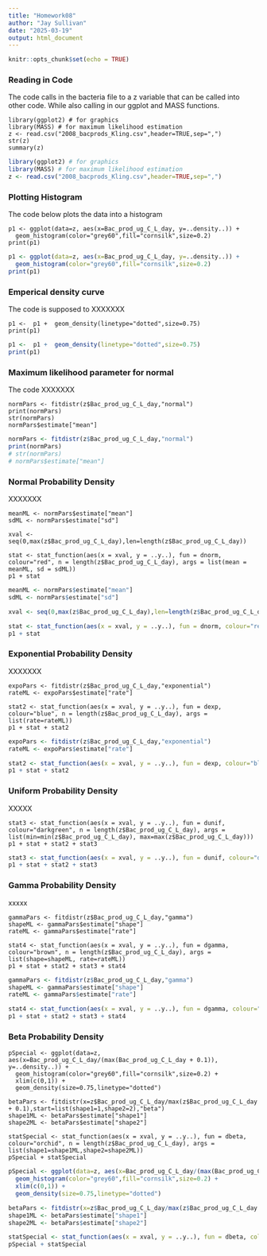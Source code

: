 ```yaml
---
title: "Homework08"
author: "Jay Sullivan"
date: "2025-03-19"
output: html_document
---
```

```r
knitr::opts_chunk$set(echo = TRUE)
```

### Reading in Code

The code calls in the bacteria file to a z variable that can be called into other code. While also calling in our ggplot and MASS functions.
```plaintext
library(ggplot2) # for graphics
library(MASS) # for maximum likelihood estimation
z <- read.csv("2008_bacprods_Kling.csv",header=TRUE,sep=",")
str(z)
summary(z)
```   
```r
library(ggplot2) # for graphics
library(MASS) # for maximum likelihood estimation
z <- read.csv("2008_bacprods_Kling.csv",header=TRUE,sep=",")
```   
### Plotting Histogram
The code below plots the data into a histogram
```plaintext
p1 <- ggplot(data=z, aes(x=Bac_prod_ug_C_L_day, y=..density..)) +
  geom_histogram(color="grey60",fill="cornsilk",size=0.2)
print(p1)
```
```r
p1 <- ggplot(data=z, aes(x=Bac_prod_ug_C_L_day, y=..density..)) +
  geom_histogram(color="grey60",fill="cornsilk",size=0.2)
print(p1)
```

### Emperical density curve
The code is supposed to XXXXXXX
```plaintext
p1 <-  p1 +  geom_density(linetype="dotted",size=0.75)
print(p1)
```
```r
p1 <-  p1 +  geom_density(linetype="dotted",size=0.75)
print(p1)
```

### Maximum likelihood parameter for normal
The code XXXXXXX
```plaintext
normPars <- fitdistr(z$Bac_prod_ug_C_L_day,"normal")
print(normPars)
str(normPars)
normPars$estimate["mean"]
```
```r
normPars <- fitdistr(z$Bac_prod_ug_C_L_day,"normal")
print(normPars)
# str(normPars)
# normPars$estimate["mean"]
```

### Normal Probability Density
XXXXXXX
```plaintext
meanML <- normPars$estimate["mean"]
sdML <- normPars$estimate["sd"]

xval <- seq(0,max(z$Bac_prod_ug_C_L_day),len=length(z$Bac_prod_ug_C_L_day))

stat <- stat_function(aes(x = xval, y = ..y..), fun = dnorm, colour="red", n = length(z$Bac_prod_ug_C_L_day), args = list(mean = meanML, sd = sdML))
p1 + stat
```
```r
meanML <- normPars$estimate["mean"]
sdML <- normPars$estimate["sd"]

xval <- seq(0,max(z$Bac_prod_ug_C_L_day),len=length(z$Bac_prod_ug_C_L_day))

stat <- stat_function(aes(x = xval, y = ..y..), fun = dnorm, colour="red", n = length(z$Bac_prod_ug_C_L_day), args = list(mean = meanML, sd = sdML))
p1 + stat
```

### Exponential Probability Density
XXXXXXX
```plaintext
expoPars <- fitdistr(z$Bac_prod_ug_C_L_day,"exponential")
rateML <- expoPars$estimate["rate"]

stat2 <- stat_function(aes(x = xval, y = ..y..), fun = dexp, colour="blue", n = length(z$Bac_prod_ug_C_L_day), args = list(rate=rateML))
p1 + stat + stat2
```
```r
expoPars <- fitdistr(z$Bac_prod_ug_C_L_day,"exponential")
rateML <- expoPars$estimate["rate"]

stat2 <- stat_function(aes(x = xval, y = ..y..), fun = dexp, colour="blue", n = length(z$Bac_prod_ug_C_L_day), args = list(rate=rateML))
p1 + stat + stat2
```

### Uniform Probability Density
XXXXX
```plaintext
stat3 <- stat_function(aes(x = xval, y = ..y..), fun = dunif, colour="darkgreen", n = length(z$Bac_prod_ug_C_L_day), args = list(min=min(z$Bac_prod_ug_C_L_day), max=max(z$Bac_prod_ug_C_L_day)))
p1 + stat + stat2 + stat3
```
```r
stat3 <- stat_function(aes(x = xval, y = ..y..), fun = dunif, colour="darkgreen", n = length(z$Bac_prod_ug_C_L_day), args = list(min=min(z$Bac_prod_ug_C_L_day), max=max(z$Bac_prod_ug_C_L_day)))
p1 + stat + stat2 + stat3
```

### Gamma Probability Density
xxxxx
```plaintext
gammaPars <- fitdistr(z$Bac_prod_ug_C_L_day,"gamma")
shapeML <- gammaPars$estimate["shape"]
rateML <- gammaPars$estimate["rate"]

stat4 <- stat_function(aes(x = xval, y = ..y..), fun = dgamma, colour="brown", n = length(z$Bac_prod_ug_C_L_day), args = list(shape=shapeML, rate=rateML))
p1 + stat + stat2 + stat3 + stat4
```
```r
gammaPars <- fitdistr(z$Bac_prod_ug_C_L_day,"gamma")
shapeML <- gammaPars$estimate["shape"]
rateML <- gammaPars$estimate["rate"]

stat4 <- stat_function(aes(x = xval, y = ..y..), fun = dgamma, colour="brown", n = length(z$Bac_prod_ug_C_L_day), args = list(shape=shapeML, rate=rateML))
p1 + stat + stat2 + stat3 + stat4
```

### Beta Probability Density
```plaintext
pSpecial <- ggplot(data=z, aes(x=Bac_prod_ug_C_L_day/(max(Bac_prod_ug_C_L_day + 0.1)), y=..density..)) +
  geom_histogram(color="grey60",fill="cornsilk",size=0.2) +
  xlim(c(0,1)) +
  geom_density(size=0.75,linetype="dotted")

betaPars <- fitdistr(x=z$Bac_prod_ug_C_L_day/max(z$Bac_prod_ug_C_L_day + 0.1),start=list(shape1=1,shape2=2),"beta")
shape1ML <- betaPars$estimate["shape1"]
shape2ML <- betaPars$estimate["shape2"]

statSpecial <- stat_function(aes(x = xval, y = ..y..), fun = dbeta, colour="orchid", n = length(z$Bac_prod_ug_C_L_day), args = list(shape1=shape1ML,shape2=shape2ML))
pSpecial + statSpecial
```
```r
pSpecial <- ggplot(data=z, aes(x=Bac_prod_ug_C_L_day/(max(Bac_prod_ug_C_L_day + 0.1)), y=..density..)) +
  geom_histogram(color="grey60",fill="cornsilk",size=0.2) +
  xlim(c(0,1)) +
  geom_density(size=0.75,linetype="dotted")

betaPars <- fitdistr(x=z$Bac_prod_ug_C_L_day/max(z$Bac_prod_ug_C_L_day + 0.1),start=list(shape1=1,shape2=2),"beta")
shape1ML <- betaPars$estimate["shape1"]
shape2ML <- betaPars$estimate["shape2"]

statSpecial <- stat_function(aes(x = xval, y = ..y..), fun = dbeta, colour="orchid", n = length(z$Bac_prod_ug_C_L_day), args = list(shape1=shape1ML,shape2=shape2ML))
pSpecial + statSpecial
```

